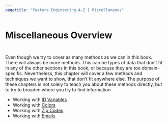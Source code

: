 ```yaml
---
pagetitle: "Feature Engineering A-Z | Miscellaneous"
---
```


# Miscellaneous Overview {#sec-miscellaneous}

::: {style="visibility: hidden; height: 0px;"}
## Miscellaneous Overview
:::

Even though we try to cover as many methods as we can in this book.
There will always be more methods.
This can be types of data that don't fit in any of the other sections in this book, or because they are too domain-specific.
Nevertheless, this chapter will cover a few methods and techniques we want to show, that don't fit anywhere else.
The purpose of these chapters is not solely to teach you about these methods directly, but to try to broaden where you try to find information

-   Working with [ID Variables](miscellaneous-id)
-   Working with [Colors](miscellaneous-color)
-   Working with [Zip Codes](miscellaneous-zipcodes)
-   Working with [Emails](miscellaneous-email)
